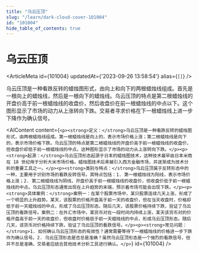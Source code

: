 ```yaml
---
title: "乌云压顶"
slug: "/learn/dark-cloud-cover-101004"
id: "101004"
hide_table_of_contents: true
---
```



# 乌云压顶

<ArticleMeta id={101004} updatedAt={'2023-09-26 13:58:54'} alias={`[]`} />
<div className='border-solid border-b border-t-0 my-4 border-[var(--ifm-color-gray-300)]' />

乌云压顶是一种看跌反转的蜡烛图形式，由向上和向下的两根蜡烛线组成。首先是一根向上的蜡烛线，然后是一根向下的蜡烛线。乌云压顶的特点是第二根蜡烛线的开盘价高于前一根蜡烛线的收盘价，然后收盘价在前一根蜡烛线的中点以下。这个图形显示了市场的动力从上涨转向下跌。交易者寻求价格在下一根蜡烛线上进一步下降作为确认信号。

<AIContent content={`<p><strong>定义：</strong>乌云压顶是一种看跌反转的蜡烛图形式，由两根蜡烛线组成。第一根蜡烛线是向上的，表示市场价格上涨；第二根蜡烛线是向下的，表示市场价格下跌。乌云压顶的特点是第二根蜡烛线的开盘价高于前一根蜡烛线的收盘价，但收盘价却低于前一根蜡烛线的中点。这种图形显示了市场的动力从上涨转向下跌。</p><p><strong>起源：</strong>乌云压顶形态起源于日本的蜡烛图技术，这种技术最早由日本米商在 18 世纪用于分析大米市场价格。蜡烛图技术后来被引入西方金融市场，并逐渐成为技术分析的重要工具之一。</p><p><strong>类别与特点：</strong>乌云压顶属于反转形态中的一种，主要用于识别市场的看跌反转信号。其特点包括：1. 第一根蜡烛线为阳线，表示市场价格上涨；2. 第二根蜡烛线为阴线，开盘价高于前一根蜡烛线的收盘价，但收盘价低于前一根蜡烛线的中点。乌云压顶形态通常出现在上升趋势的末端，预示着市场可能会出现下跌。</p><p><strong>具体案例：</strong>案例一：在某个股票市场中，某只股票连续几天上涨，形成了一个明显的上升趋势。某天，该股票的价格开盘高于前一天的收盘价，但在当天收盘时，价格却低于前一天蜡烛线的中点，形成了乌云压顶形态。随后几天，该股票价格持续下跌，验证了乌云压顶的看跌信号。案例二：在外汇市场中，某货币对在一段时间内持续上涨，某天该货币对的价格开盘高于前一天的收盘价，但收盘时价格低于前一天蜡烛线的中点，形成乌云压顶形态。随后几天，该货币对价格持续下跌，验证了乌云压顶的看跌信号。</p><p><strong>常见问题：</strong>1. 如何确认乌云压顶形态的有效性？通常需要等待下一根蜡烛线的价格进一步下跌作为确认信号。2. 乌云压顶形态是否总是准确？虽然乌云压顶形态是一个强烈的看跌信号，但并不总是准确，交易者应结合其他技术分析工具进行确认。</p>`} id={101004} />
